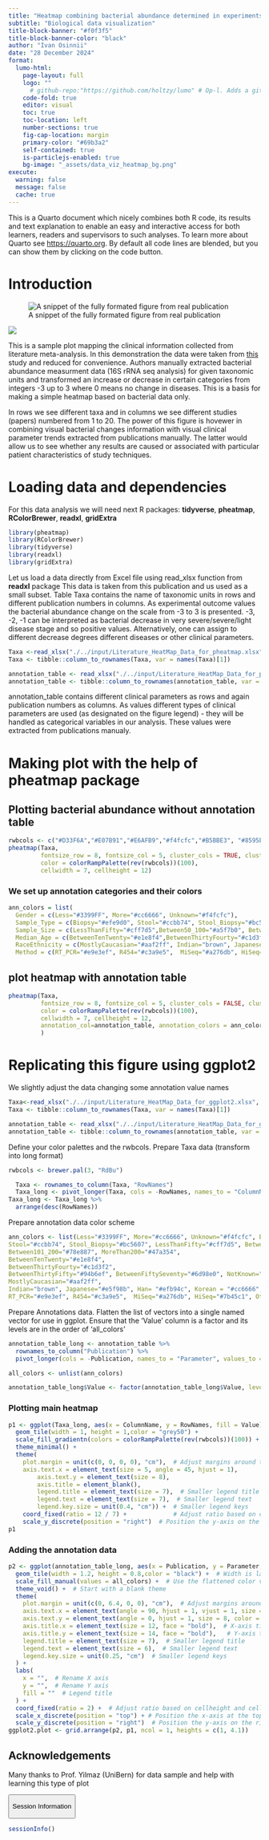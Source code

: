```yaml
---
title: "Heatmap combining bacterial abundance determined in experiments with patient clinical data annotation"
subtitle: "Biological data visualization" 
title-block-banner: "#f0f3f5"
title-block-banner-color: "black"
author: "Ivan Osinnii"
date: "28 December 2024"
format:
  lumo-html:
    page-layout: full
    logo: "" 
      # github-repo:"https://github.com/holtzy/lumo" # Op-l. Adds a github corner at the top right
    code-fold: true
    editor: visual
    toc: true
    toc-location: left
    number-sections: true
    fig-cap-location: margin
    primary-color: "#69b3a2"
    self-contained: true
    is-particlejs-enabled: true
    bg-image: "_assets/data_viz_heatmap_bg.png"              
execute:
  warning: false
  message: false
  cache: true
---
```


::: {.callout-note collapse="true"}
This is a Quarto document which nicely combines both R code, its results and text explanation to enable an easy and interactive access for both learners, readers and supervisors to such analyses. To learn more about Quarto see <https://quarto.org>. By default all code lines are blended, but you can show them by clicking on the code button.
:::

# Introduction

![A snippet of the fully formated figure from real publication](intro2.png)

![](intro.png)

This is a sample plot mapping the clinical information collected from literature meta-analysis. In this demonstration the data were taken from [this](https://www.nature.com/articles/s41591-018-0308-z) study and reduced for convenience. Authors manually extracted bacterial abundance measurment data (16S rRNA seq analysis) for given taxonomic units and transformed an increase or decrease in certain categories from integers -3 up to 3 where 0 means no change in diseases. This is a basis for making a simple heatmap based on bacterial data only.

In rows we see different taxa and in columns we see different studies (papers) numbered from 1 to 20. The power of this figure is hovewer in combining visual bacterial changes information with visual clinical parameter trends extracted from publications manually. The latter would allow us to see whether any results are caused or associated with particular patient characteristics of study techniques.

# Loading data and dependencies

For this data analysis we will need next R packages: **tidyverse**, **pheatmap**, **RColorBrewer**, **readxl**, **gridExtra**

```r
library(pheatmap)
library(RColorBrewer)
library(tidyverse)
library(readxl)
library(gridExtra)
```

Let us load a data directly from Excel file using read_xlsx function from **readxl** package This data is taken from this publication and us used as a small subset. Table Taxa contains the name of taxonomic units in rows and different publication numbers in columns. As experimental outcome values the bacterial abundance change on the scale from -3 to 3 is presented. -3, -2, -1 can be interpreted as bacterial decrease in very severe/severe/light disease stage and so positive values. Alternatively, one can assign to different decrease degrees different diseases or other clinical parameters.

```r

Taxa <-read_xlsx("./../input/Literature_HeatMap_Data_for_pheatmap.xlsx", sheet = 1)
Taxa <- tibble::column_to_rownames(Taxa, var = names(Taxa)[1])

annotation_table <- read_xlsx("./../input/Literature_HeatMap_Data_for_pheatmap.xlsx", sheet = 2)
annotation_table <- tibble::column_to_rownames(annotation_table, var = names(annotation_table)[1])
```

annotation_table contains different clinical parameters as rows and again publication numbers as columns. As values different types of clinical parameters are used (as designated on the figure legend) - they will be handled as categorical variables in our analysis. These values were extracted from publications manualy.

# Making plot with the help of pheatmap package

## Plotting bacterial abundance without annotation table

```r

rwbcols <- c("#D33F6A","#E07B91","#E6AFB9","#f4fcfc","#B5BBE3", "#8595E1", "#4A6FE3")
pheatmap(Taxa, 
         fontsize_row = 8, fontsize_col = 5, cluster_cols = TRUE, cluster_rows = F,
         color = colorRampPalette(rev(rwbcols))(100),
         cellwidth = 7, cellheight = 12)
```

### We set up annotation categories and their colors

```r

ann_colors = list(
  Gender = c(Less="#3399FF", More="#cc6666", Unknown="#f4fcfc"), 
  Sample_Type = c(Biopsy="#efe9d0", Stool="#ccbb74", Stool_Biopsy="#bc5607"),
  Sample_Size = c(LessThanFifty="#cff7d5",Between50_100="#a5f7b0", Between101_200="#78e887", MoreThan200="#47a354"),
  Median_Age = c(BetweenTenTwenty="#e1e8f4",BetweenThirtyFourty="#c1d3f2", BetweenThirtyFifty="#94b6ef", BetweenFiftySeventy="#6d98e0", Unknown="#f4fcfc"),
  RaceEthnicity = c(MostlyCaucasian="#aaf2ff", Indian="brown", Japanese="#e5f98b", Han= "#efb94c", Korean = "#cc6666", Unknown="#f4fcfc"),
  Method = c(RT_PCR="#e9e3ef", R454="#c3a9e5",  MiSeq="#a276db", HiSeq="#7b45c1", Other="#f4fcfc"))
```

## plot heatmap with annotation table

```r
pheatmap(Taxa, 
         fontsize_row = 8, fontsize_col = 5, cluster_cols = FALSE, cluster_rows = FALSE,
         color = colorRampPalette(rev(rwbcols))(100),
         cellwidth = 7, cellheight = 12,
         annotation_col=annotation_table, annotation_colors = ann_colors, border_color = "grey60"
         )
```

# Replicating this figure using ggplot2

We slightly adjust the data changing some annotation value names

```r
Taxa<-read_xlsx("./../input/Literature_HeatMap_Data_for_ggplot2.xlsx", sheet = 1) 
Taxa <- tibble::column_to_rownames(Taxa, var = names(Taxa)[1])

annotation_table <- read_xlsx("./../input/Literature_HeatMap_Data_for_ggplot2.xlsx", sheet = 2)
annotation_table <- tibble::column_to_rownames(annotation_table, var = names(annotation_table)[1])
```

Define your color palettes and the rwbcols. Prepare Taxa data (transform into long format)

```r
rwbcols <- brewer.pal(3, "RdBu")

  Taxa <- rownames_to_column(Taxa, "RowNames")
  Taxa_long <- pivot_longer(Taxa, cols = -RowNames, names_to = "ColumnName", values_to = "Value")
Taxa_long <- Taxa_long %>%
  arrange(desc(RowNames))
```

Prepare annotation data color scheme

```r
ann_colors <- list(Less="#3399FF", More="#cc6666", Unknown="#f4fcfc", Biopsy="#efe9d0", 
Stool="#ccbb74", Stool_Biopsy="#bc5607", LessThanFifty="#cff7d5", Between50_100="#a5f7b0", 
Between101_200="#78e887", MoreThan200="#47a354", 
BetweenTenTwenty="#e1e8f4", 
BetweenThirtyFourty="#c1d3f2", 
BetweenThirtyFifty="#94b6ef", BetweenFiftySeventy="#6d98e0", NotKnown="#f4fcfc", 
MostlyCaucasian="#aaf2ff",
Indian="brown", Japanese="#e5f98b", Han= "#efb94c", Korean = "#cc6666", Not_known="#f4fcfc", 
RT_PCR="#e9e3ef", R454="#c3a9e5",  MiSeq="#a276db", HiSeq="#7b45c1", Other="#f4fcfc")
```

Prepare Annotations data. Flatten the list of vectors into a single named vector for use in ggplot. Ensure that the 'Value' column is a factor and its levels are in the order of 'all_colors'

```r
annotation_table_long <- annotation_table %>%
  rownames_to_column("Publication") %>%
  pivot_longer(cols = -Publication, names_to = "Parameter", values_to = "Value")

all_colors <- unlist(ann_colors)

annotation_table_long$Value <- factor(annotation_table_long$Value, levels = names(all_colors))
```

### Plotting main heatmap

```r
p1 <- ggplot(Taxa_long, aes(x = ColumnName, y = RowNames, fill = Value)) +
  geom_tile(width = 1, height = 1,color = "grey50") +
  scale_fill_gradientn(colors = colorRampPalette(rev(rwbcols))(100)) +
  theme_minimal() +
  theme(
    plot.margin = unit(c(0, 0, 0, 0), "cm"),  # Adjust margins around the plot
    axis.text.x = element_text(size = 5, angle = 45, hjust = 1),
        axis.text.y = element_text(size = 8),
        axis.title = element_blank(),
        legend.title = element_text(size = 7),  # Smaller legend title
        legend.text = element_text(size = 7),  # Smaller legend text
        legend.key.size = unit(0.4, "cm")) +  # Smaller legend keys
    coord_fixed(ratio = 12 / 7) +             # Adjust ratio based on cellheight and cellwidth
    scale_y_discrete(position = "right")  # Position the y-axis on the right
p1
```

### Adding the annotation data

```r
p2 <- ggplot(annotation_table_long, aes(x = Publication, y = Parameter, fill = Value)) +
  geom_tile(width = 1.2, height = 0.8,color = "black") +  # Width is larger than height
  scale_fill_manual(values = all_colors) +  # Use the flattened color vector
  theme_void() +  # Start with a blank theme
  theme(
    plot.margin = unit(c(0, 6.4, 0, 0), "cm"),  # Adjust margins around the plot
    axis.text.x = element_text(angle = 90, hjust = 1, vjust = 1, size = 6, color = "black"),  # Customize x axis labels
    axis.text.y = element_text(angle = 0, hjust = 1, size = 8, color = "black"),  # Customize y axis labels
    axis.title.x = element_text(size = 12, face = "bold"),  # X-axis title
    axis.title.y = element_text(size = 14, face = "bold"),   # Y-axis title
    legend.title = element_text(size = 7),  # Smaller legend title
    legend.text = element_text(size = 6),  # Smaller legend text
    legend.key.size = unit(0.25, "cm")  # Smaller legend keys
  ) +
  labs(
    x = "",  # Rename X axis
    y = "",  # Rename Y axis
    fill = ""  # Legend title
  ) +
  coord_fixed(ratio = 2) +  # Adjust ratio based on cellheight and cellwidth
  scale_x_discrete(position = "top") + # Position the x-axis at the top
  scale_y_discrete(position = "right")  # Position the y-axis on the right
ggplot2.plot <- grid.arrange(p2, p1, ncol = 1, heights = c(1, 4.1))
```

## Acknowledgements

Many thanks to Prof. Yilmaz (UniBern) for data sample and help with learning this type of plot

<button class="accordion-button" type="button" data-bs-toggle="collapse" data-bs-target="#collapseOne">

Session Information

</button>

::: {#collapseOne .accordion-collapse .collapse}
<div>

```r
sessionInfo()
```

</div>
:::
